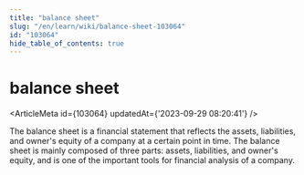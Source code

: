 ```yaml
---
title: "balance sheet"
slug: "/en/learn/wiki/balance-sheet-103064"
id: "103064"
hide_table_of_contents: true
---
```



# balance sheet

<ArticleMeta id={103064} updatedAt={'2023-09-29 08:20:41'} />
<div className='border-solid border-b border-t-0 my-4 border-[var(--ifm-color-gray-300)]' />

The balance sheet is a financial statement that reflects the assets, liabilities, and owner's equity of a company at a certain point in time. The balance sheet is mainly composed of three parts: assets, liabilities, and owner's equity, and is one of the important tools for financial analysis of a company.
